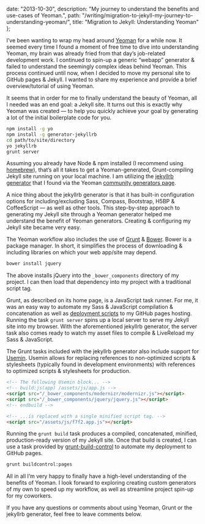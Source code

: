   date: "2013-10-30",
  description: "My journey to understand the benefits and use-cases of Yeoman.",
  path: "/writing/migration-to-jekyll-my-journey-to-understanding-yeoman/",
  title: "Migration to Jekyll: Understanding Yeoman"
};

I&rsquo;ve been wanting to wrap my head around [Yeoman](http://yeoman.io/) for a while now. It seemed every time I found a moment of free time to dive into understanding Yeoman, my brain was already fried from that day&rsquo;s job-related development work. I continued to spin-up a generic &ldquo;webapp&rdquo; generator & failed to understand the seemingly complex ideas behind Yeoman. This process continued until now, when I decided to move my personal site to GitHub pages & Jekyll. I wanted to share my experience and provide a brief overview/tutorial of using Yeoman.

It seems that in order for me to finally understand the beauty of Yeoman, all I needed was an end goal: a Jekyll site. It turns out this is exactly why Yeoman was created — to help you quickly achieve your goal by generating a lot of the initial boilerplate code for you.

```bash
npm install -g yo
npm install -g generator-jekyllrb
cd path/to/site/directory
yo jekyllrb
grunt server
```

Assuming you already have Node & npm installed (I recommend using [homebrew](http://davidcalhoun.me/2013/12/16/developer-tools-homebrew/)), that&rsquo;s all it takes to get a Yeoman-generated, Grunt-compiling Jekyll site running on your local machine. I am utilizing the [jekyllrb generator](https://github.com/robwierzbowski/generator-jekyllrb) that I found via the Yeoman [community generators page](http://yeoman.io/community-generators.html).

A nice thing about the jekyllrb generator is that it has built-in configuration options for including/excluding Sass, Compass, Bootstrap, H5BP & CoffeeScript — as well as other tools. This step-by-step approach to generating my Jekyll site through a Yeoman generator helped me understand the benefit of Yeoman generators. Creating & configuring my Jekyll site became very easy.

The Yeoman workflow also includes the use of [Grunt](http://gruntjs.com/) & [Bower](http://bower.io/). Bower is a package manager. In short, it simplifies the process of downloading & including libraries on which your web app/site may depend.

```bash
bower install jquery
```

The above installs jQuery into the `_bower_components` directory of my project. I can then load that dependency into my project with a traditional script tag.

Grunt, as described on its home page, is a JavaScript task runner. For me, it was an easy way to automate my Sass & JavaScript compilation & concatenation as well as [deployment scripts](https://github.com/robwierzbowski/grunt-build-control) to my GitHub pages hosting. Running the task `grunt server` spins up a local server to serve my Jekyll site into my browser. With the aforementioned jekyllrb generator, the server task also comes ready to watch my asset files to compile & LiveReload my Sass & JavaScript.

The Grunt tasks included with the jekyllrb generator also include support for [Usemin](https://github.com/yeoman/grunt-usemin). Usemin allows for replacing references to non-optimized scripts & stylesheets (typically found in development environments) with references to optimized scripts & stylesheets for production.

```html
<!-- The following Usemin block... -->
<!-- build:js(app) /assets/js/app.js -->
<script src="/_bower_components/modernizr/modernizr.js"></script>
<script src="/_bower_components/jquery/jquery.js"></script>
<!-- endbuild -->

<!-- ...is replaced with a single minified script tag. -->
<script src="/assets/js/f7f2.app.js"></script>
```

Running the `grunt build` task produces a compiled, concatenated, minified, production-ready version of my Jekyll site. Once that build is created, I can use a task provided by [grunt-build-control](https://github.com/robwierzbowski/grunt-build-control) to automate my deployment to GitHub pages.

```bash
grunt buildcontrol:pages
```

All in all I&rsquo;m very happy to finally have a high-level understanding of the benefits of Yeoman. I look forward to exploring creating custom generators of my own to speed up my workflow, as well as streamline project spin-up for my coworkers.

If you have any questions or comments about using Yeoman, Grunt or the jekyllrb generator, feel free to leave comments below.
